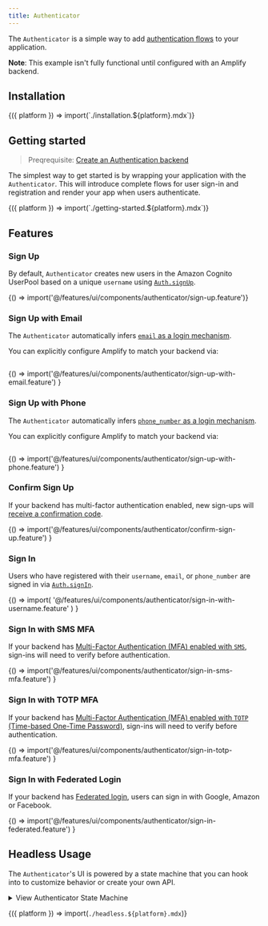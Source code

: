 ```yaml
---
title: Authenticator
---
```



The `Authenticator` is a simple way to add
[authentication flows](https://docs.amplify.aws/lib/auth/getting-started/q/platform/js)
to your application.

<div className="shadow-inner rounded bg-gray-100 bg-gradient-to-b from-gray-100 to-gray-50 p-6">
  <Authenticator />

  <p className="text-sm text-center mt-6 text-gray-500 italic">
    <strong>Note</strong>: This example isn't fully functional until configured
    with an Amplify backend.
  </p>
</div>

## Installation

<Fragment>
  {({ platform }) => import(`./installation.${platform}.mdx`)}
</Fragment>

## Getting started

> Preqrequisite: [Create an Authentication backend](https://docs.amplify.aws/lib/auth/getting-started/q/platform/js)

The simplest way to get started is by wrapping your application with the `Authenticator`.
This will introduce complete flows for user sign-in and registration and render your app
when users authenticate.

<Fragment>
  {({ platform }) => import(`./getting-started.${platform}.mdx`)}
</Fragment>

## Features

### Sign Up

By default, `Authenticator` creates new users in the Amazon Cognito UserPool
based on a unique `username` using [`Auth.signUp`](https://docs.amplify.aws/lib/auth/emailpassword/q/platform/js).

<Feature>
  {() => import('@/features/ui/components/authenticator/sign-up.feature')}
</Feature>

### Sign Up with Email

The `Authenticator` automatically infers [`email` as a login mechanism](https://docs.amplify.aws/console/auth/authentication#to-configure-how-users-log-in-to-an-app).

You can explicitly configure Amplify to match your backend via:

```js{4-10} file=../../../../../../examples/next/pages/ui/components/authenticator/sign-up-with-email/index.tsx#L2-L10

```

<Feature>
  {() =>
    import('@/features/ui/components/authenticator/sign-up-with-email.feature')
  }
</Feature>

### Sign Up with Phone

The `Authenticator` automatically infers [`phone_number` as a login mechanism](https://docs.amplify.aws/console/auth/authentication#to-configure-how-users-log-in-to-an-app).

You can explicitly configure Amplify to match your backend via:

```js{4-10} file=../../../../../../examples/next/pages/ui/components/authenticator/sign-up-with-phone/index.tsx#L2-L10

```

<Feature>
  {() =>
    import('@/features/ui/components/authenticator/sign-up-with-phone.feature')
  }
</Feature>

### Confirm Sign Up

If your backend has multi-factor authentication enabled, new sign-ups will [receive a confirmation code](https://docs.amplify.aws/lib/auth/emailpassword/q/platform/js#confirm-sign-up).

<Feature>
  {() =>
    import('@/features/ui/components/authenticator/confirm-sign-up.feature')
  }
</Feature>

### Sign In

Users who have registered with their `username`, `email`, or `phone_number` are signed in via [`Auth.signIn`](https://docs.amplify.aws/lib/auth/emailpassword/q/platform/js#sign-in).

<Feature>
  {() =>
    import(
      '@/features/ui/components/authenticator/sign-in-with-username.feature'
    )
  }
</Feature>

### Sign In with SMS MFA

If your backend has [Multi-Factor Authentication (MFA) enabled with `SMS`](https://docs.amplify.aws/console/auth/authentication#to-configure-how-users-log-in-to-an-app),
sign-ins will need to verify before authentication.

<Feature>
  {() =>
    import('@/features/ui/components/authenticator/sign-in-sms-mfa.feature')
  }
</Feature>

### Sign In with TOTP MFA

If your backend has [Multi-Factor Authentication (MFA) enabled with `TOTP` (Time-based One-Time Password)](https://docs.amplify.aws/console/auth/authentication#to-configure-how-users-log-in-to-an-app),
sign-ins will need to verify before authentication.

<Feature>
  {() =>
    import('@/features/ui/components/authenticator/sign-in-totp-mfa.feature')
  }
</Feature>

### Sign In with Federated Login

If your backend has [Federated login](https://docs.amplify.aws/lib/auth/advanced/q/platform/js#identity-pool-federation), users
can sign in with Google, Amazon or Facebook.

<Feature>
  {() =>
    import('@/features/ui/components/authenticator/sign-in-federated.feature')
  }
</Feature>

## Headless Usage

The `Authenticator`'s UI is powered by a state machine that you can hook into to customize behavior or create your own API.

<details className="mb-4">
  <summary>View Authenticator State Machine</summary>

  <XStateInspector />
  <Authenticator className="hidden" />
</details>

<Fragment>{({ platform }) => import(`./headless.${platform}.mdx`)}</Fragment>
